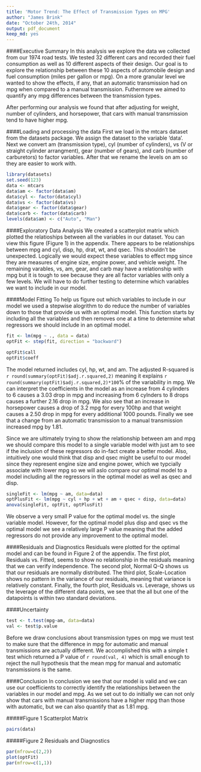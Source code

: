```yaml
---
title: 'Motor Trend: The Effect of Transmission Types on MPG'
author: "James Brink"
date: "October 24th, 2014"
output: pdf_document
keep_md: yes
---
```

####Executive Summary
In this analysis we explore the data we collected from our 1974 road tests.  We tested 32 different cars and recorded their fuel consumption as well as 10 different aspects of their design.  Our goal is to explore the relationship between these 10 aspects of automobile design and fuel consumption (miles per gallon or mpg).  On a more granular level we wanted to show the effects, if any, that an automatic transmission had on mpg when compared to a manual transmission.  Futhermore we aimed to quantify any mpg differences between the transmission types.  
  
After performing our analysis we found that after adjusting for weight, number of cylinders, and horsepower, that cars with manual transmission tend to have higher mpg.

####Loading and processing the data
First we load in the mtcars dataset from the datasets package.  We assign the dataset to the variable 'data'. Next we convert am (transmission type), cyl (number of cylinders), vs (V or straight cylinder arrangment), gear (number of gears), and carb (number of carburetors) to factor variables.  After that we rename the levels on am so they are easier to work with.
```r
library(datasets)
set.seed(123)
data <- mtcars
data$am <- factor(data$am)
data$cyl <- factor(data$cyl)
data$vs <- factor(data$vs)
data$gear <- factor(data$gear)
data$carb <- factor(data$carb)
levels(data$am) <- c("Auto", "Man")
```
####Exploratory Data Analysis
We created a scatterplot matrix which plotted the relatioships between all the variables in our dataset.  You can view this figure (Figure 1) in the appendix.  There appears to be relationships between mpg and cyl, disp, hp, drat, wt, and qsec.  This shouldn't be unexpected.  Logically we would expect these variables to effect mpg since they are measures of engine size, engine power, and vehicle weight.  The remaining varables, vs, am, gear, and carb may have a relationship with mpg but it is tough to see because they are all factor variables with only a few levels.  We will have to do further testing to determine which variables we want to include in our model.  

####Model Fitting
To help us figure out which variables to include in our model we used a stepwise alogrithm to do reduce the number of variables down to those that provide us with an optimal model.  This function starts by including all the variables and then removes one at a time to determine what regressors we should include in an optimal model.
```r
fit <- lm(mpg ~ ., data = data)
optFit <- step(fit, direction = "backward")
```
```r
optFit$call
optFit$coeff
```
The model returned includes cyl, hp, wt, and am.  The adjusted R-squared is `r round(summary(optFit)$adj.r.squared,2)` meaning it explains `r round(summary(optFit)$adj.r.squared,2)*100`% of the variability in mpg.  We can interpret the coefficients in the model as an increase from 4 cylinders to 6 causes a 3.03 drop in mpg and increasing from 6 cylnders to 8 drops causes a further 2.16 drop in mpg.  We also see that an increase in horsepower causes a drop of 3.2 mpg for every 100hp and that weight causes a 2.50 drop in mpg for every additional 1000 pounds.  Finally we see that a change from an automatic transmission to a manual transmission increased mpg by 1.81.
  
Since we are ultimately trying to show the relationship between am and mpg we should compare this model to a single variable model with just am to see if the inclusion of these regressors do in-fact create a better model.  Also, intuitively one would think that disp and qsec might be useful to our model since they represent engine size and engine power, which we typcially associate with lower mpg so we will aslo compare our optimal model to a model including all the regressors in the optimal model as well as qsec and disp.
```r
singleFit <- lm(mpg ~ am, data=data)
optPlusFit <- lm(mpg ~ cyl + hp + wt + am + qsec + disp, data=data)
anova(singleFit, optFit, optPlusFit)
```
We observe a very small P value for the optimal model vs. the single variable model.  However, for the optimal model plus disp and qsec vs the optimal model we see a relatively large P value meaning that the added regressors do not provide any improvement to the optimal model.

####Residuals and Diagnostics
Residuals were plotted for the optimal model and can be found in Figure 2 of the appendix.  The first plot, Residuals vs. Fitted, seems to show no relationship in the residuals meaning that we can verify independence.  The second plot, Normal Q-Q shows us that our residuals are normally distributed.  The third plot, Scale-Location shows no pattern in the variance of our residuals, meaning that variance is relatively constant.  Finally, the fourth plot, Residuals vs. Leverage, shows us the leverage of the different data points, we see that the all but one of the datapoints is within two standard deviations.


####Uncertainty
```r
test <- t.test(mpg~am, data=data)
val <- test$p.value
```
Before we draw conclusions about transmission types on mpg we must test to make sure that the difference in mpg for automatic and manual transmissions are actually different.  We accomplished this with a simple t test which returned a P value of `r round(val, 4)` which is small enough to reject the null hypothesis that the mean mpg for manual and automatic transmissions is the same. 


####Conclusion
In conclusion we see that our model is valid and we can use our coefficients to correctly identify the relationships between the variables in our model and mpg.  As we set out to do initially we can not only show that cars with manual transmissions have a higher mpg than those with automatic, but we can also quantify that as 1.81 mpg.
  

#####Figure 1
Scatterplot Matrix  
```r
pairs(data)
```

#####Figure 2
Residuals and Diagnostics  
```r
par(mfrow=c(2,2))
plot(optFit)
par(mfrow=c(1,1))
```